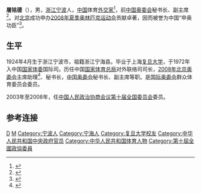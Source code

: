 '''屠铭德'''（{{bd|1924年|}}），男，[[浙江|浙江]][[宁波|宁波]]人，[[中国|中国]]体育[[外交家|外交家]]<ref>{{cite web |url=http://www.vos.com.cn/2007/03/15_91814.htm |title=两会人物——屠铭德：为北京奥运埋头苦干、拼命硬干 |publisher=海峡之声 |date=2007-03-15 |accessdate=2015-12-07 |archive-date=2016-03-04 |archive-url=https://web.archive.org/web/20160304122214/http://www.vos.com.cn/2007/03/15_91814.htm |dead-url=no }}</ref>，前[[中国奥委会|中国奥委会]]秘书长、副主席<ref>{{cite web |url=http://v.sports.163.com/video/2012/2/7/5/V7PS52N75.html |title=原中国奥委会副主席屠铭德:与网易见证体育辉煌 |publisher=网易体育 |date=2012-02-21 |accessdate=2015-12-07 |archive-date=2016-03-05 |archive-url=https://web.archive.org/web/20160305011341/http://v.sports.163.com/video/2012/2/7/5/V7PS52N75.html |dead-url=no }}</ref>。对[[北京|北京]]成功申办[[2008年夏季奥林匹克运动会|2008年夏季奥林匹克运动会]]贡献卓著，因而被誉为中国“申奥功臣”<ref>{{cite web |url=http://sports.sohu.com/00/09/sports_news163370900.shtml |title=何振梁屠铭德抒怀成功喜悦 申奥功臣赢得彩声一片 |publisher=搜狐体育 |author=北京晨报 |date=2001年7月28日 |accessdate=2015年12月7日 |archive-date=2020年8月3日 |archive-url=https://web.archive.org/web/20200803234301/https://sports.sohu.com/00/09/sports_news163370900.shtml |dead-url=no }}</ref>。

== 生平 ==
1924年4月生于浙江宁波市，祖籍浙江宁海县。毕业于上海[[复旦大学|复旦大学]]，于1972年入中国[[国家体委|国家体委]]国际司。历任中国[[国家体育总局|国家体育总局]]对外联络司司长，[[第29届奥林匹克运动会组织委员会|2008年北京奥委会]]主席助理<ref>{{cite web |url=http://news.163.com/2004w05/12541/2004w05_1083565300241.html |title=屠铭德会见澳大利亚维多利亚州财政部长(图) |publisher=网易新闻 |date=2004-05-03 |accessdate=2015-12-07 |archive-date=2019-09-28 |archive-url=https://web.archive.org/web/20190928192621/http://news.163.com/2004w05/12541/2004w05_1083565300241.html |dead-url=no }}</ref>、秘书长，[[中国奥委会|中国奥委会]]秘书长、副主席等职。是[[国际奥委会|国际奥委会]]群众体育委员会委员。

2003年至2008年，任[[中国人民政治协商会议第十届全国委员会委员名单|中国人民政治协商会议第十届全国委员会]]委员。

==参考连接==
{{Reflist|2}}

{{Authority control}}

{{DEFAULTSORT:T}}
[[Category:甬上屠氏|D]]
[[Category:屠姓|M]]
[[Category:宁波人|Category:宁波人]]
[[Category:宁海人|Category:宁海人]]
[[Category:复旦大学校友|Category:复旦大学校友]]
[[Category:中华人民共和国中央政府官员|Category:中华人民共和国中央政府官员]]
[[Category:中华人民共和国体育人物|Category:中华人民共和国体育人物]]
[[Category:第十屆全國政協委員|Category:第十屆全國政協委員]]